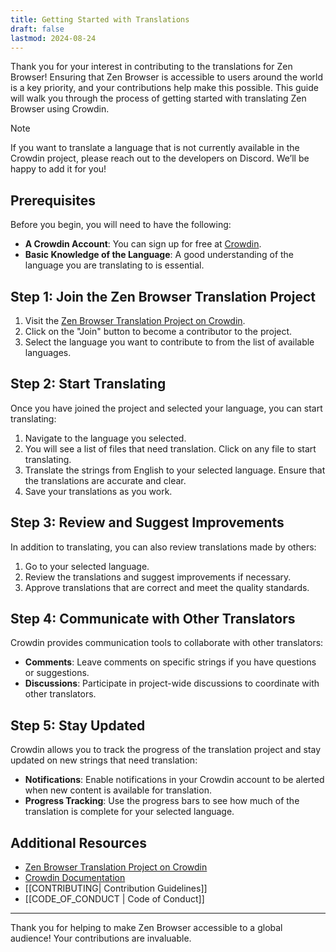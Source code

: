 ```yaml
---
title: Getting Started with Translations
draft: false
lastmod: 2024-08-24
---
```


Thank you for your interest in contributing to the translations for Zen Browser! Ensuring that Zen Browser is accessible to users around the world is a key priority, and your contributions help make this possible. This guide will walk you through the process of getting started with translating Zen Browser using Crowdin.

> [!note]
> If you want to translate a language that is not currently available in the Crowdin project, please reach out to the developers on Discord. We’ll be happy to add it for you!

## Prerequisites

Before you begin, you will need to have the following:

- **A Crowdin Account**: You can sign up for free at [Crowdin](https://crowdin.com).
- **Basic Knowledge of the Language**: A good understanding of the language you are translating to is essential.

## Step 1: Join the Zen Browser Translation Project

1. Visit the [Zen Browser Translation Project on Crowdin](https://crowdin.com/project/zen-browser).
2. Click on the "Join" button to become a contributor to the project.
3. Select the language you want to contribute to from the list of available languages.

## Step 2: Start Translating

Once you have joined the project and selected your language, you can start translating:

1. Navigate to the language you selected.
2. You will see a list of files that need translation. Click on any file to start translating.
3. Translate the strings from English to your selected language. Ensure that the translations are accurate and clear.
4. Save your translations as you work.

## Step 3: Review and Suggest Improvements

In addition to translating, you can also review translations made by others:

1. Go to your selected language.
2. Review the translations and suggest improvements if necessary.
3. Approve translations that are correct and meet the quality standards.

## Step 4: Communicate with Other Translators

Crowdin provides communication tools to collaborate with other translators:

- **Comments**: Leave comments on specific strings if you have questions or suggestions.
- **Discussions**: Participate in project-wide discussions to coordinate with other translators.

## Step 5: Stay Updated

Crowdin allows you to track the progress of the translation project and stay updated on new strings that need translation:

- **Notifications**: Enable notifications in your Crowdin account to be alerted when new content is available for translation.
- **Progress Tracking**: Use the progress bars to see how much of the translation is complete for your selected language.

## Additional Resources

- [Zen Browser Translation Project on Crowdin](https://crowdin.com/project/zen-browser)
- [Crowdin Documentation](https://support.crowdin.com/)
- [[CONTRIBUTING|  Contribution Guidelines]]
- [[CODE_OF_CONDUCT | Code of Conduct]]

---

Thank you for helping to make Zen Browser accessible to a global audience! Your contributions are invaluable.
